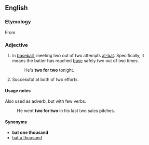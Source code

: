 ==English==

===Etymology===
From {{qualifier|baseball}}

===Adjective===
{{en-adj|head=[[two]] [[for]] [[two]]|-}}

# {{context|idiomatic|baseball|lang=en}} In [[baseball]], meeting two out of two attempts [[at-bat]]. Specifically, it means the batter has reached [[base]] safely two out of two times.
#: He's '''two for two''' tonight.
# {{context|idiomatic|lang=en}} Successful at both of two efforts.

====Usage notes====
Also used as adverb, but with few verbs.
: He went '''two for two''' in his last two sales pitches.

====Synonyms====
* '''bat one thousand'''
* [[bat a thousand]]